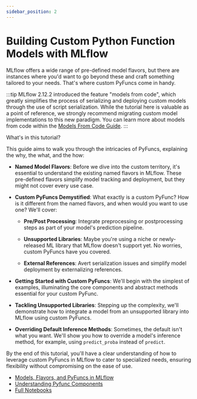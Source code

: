 ```yaml
---
sidebar_position: 2
---
```


# Building Custom Python Function Models with MLflow

MLflow offers a wide range of pre-defined model flavors, but there are instances where you'd want to go
beyond these and craft something tailored to your needs. That's where custom PyFuncs come in handy.

:::tip
MLflow 2.12.2 introduced the feature "models from code", which greatly simplifies the process of serializing and deploying custom models through the use
of script serialization. While the tutorial here is valuable as a point of reference, we strongly recommend migrating custom model implementations to this
new paradigm. You can learn more about models from code within the [Models From Code Guide](/model/models-from-code).
:::

What's in this tutorial?

This guide aims to walk you through the intricacies of PyFuncs, explaining the why, the what, and the how:

- **Named Model Flavors**: Before we dive into the custom territory, it's essential to understand the existing named flavors in MLflow. These pre-defined flavors simplify model tracking and deployment, but they might not cover every use case.

- **Custom PyFuncs Demystified**: What exactly is a custom PyFunc? How is it different from the named flavors, and when would you want to use one? We'll cover:

  - **Pre/Post Processing**: Integrate preprocessing or postprocessing steps as part of your model's prediction pipeline.

  - **Unsupported Libraries**: Maybe you're using a niche or newly-released ML library that MLflow doesn't support yet. No worries, custom PyFuncs have you covered.

  - **External References**: Avert serialization issues and simplify model deployment by externalizing references.

- **Getting Started with Custom PyFuncs**: We'll begin with the simplest of examples, illuminating the core components and abstract methods essential for your custom PyFunc.

- **Tackling Unsupported Libraries**: Stepping up the complexity, we'll demonstrate how to integrate a model from an unsupported library into MLflow using custom PyFuncs.

- **Overriding Default Inference Methods**: Sometimes, the default isn't what you want. We'll show you how to override a model's inference method, for example, using `predict_proba` instead of `predict`.

By the end of this tutorial, you'll have a clear understanding of how to leverage custom PyFuncs in MLflow to cater to specialized needs,
ensuring flexibility without compromising on the ease of use.

- [Models, Flavors, and PyFuncs in MLflow](/traditional-ml/creating-custom-pyfunc/part1-named-flavors)
- [Understanding Pyfunc Components](/traditional-ml/creating-custom-pyfunc/part2-pyfunc-components)
- [Full Notebooks](/traditional-ml/creating-custom-pyfunc/notebooks)

